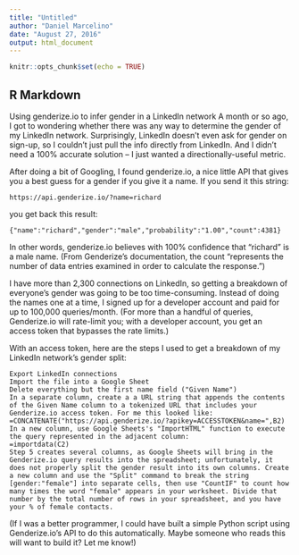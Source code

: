 ```yaml
---
title: "Untitled"
author: "Daniel Marcelino"
date: "August 27, 2016"
output: html_document
---
```


```r
knitr::opts_chunk$set(echo = TRUE)
```

## R Markdown
 Using genderize.io to infer gender in a LinkedIn network
A month or so ago, I got to wondering whether there was any way to determine the gender of my LinkedIn network. Surprisingly, LinkedIn doesn't even ask for gender on sign-up, so I couldn't just pull the info directly from LinkedIn. And I didn't need a 100% accurate solution – I just wanted a directionally-useful metric.

After doing a bit of Googling, I found genderize.io, a nice little API that gives you a best guess for a gender if you give it a name. If you send it this string:

    https://api.genderize.io/?name=richard

you get back this result:

    {"name":"richard","gender":"male","probability":"1.00","count":4381} 

In other words, genderize.io believes with 100% confidence that "richard" is a male name. (From Genderize's documentation, the count "represents the number of data entries examined in order to calculate the response.")

I have more than 2,300 connections on LinkedIn, so getting a breakdown of everyone's gender was going to be too time-consuming. Instead of doing the names one at a time, I signed up for a developer account and paid for up to 100,000 queries/month. (For more than a handful of queries, Genderize.io will rate-limit you; with a developer account, you get an access token that bypasses the rate limits.)

With an access token, here are the steps I used to get a breakdown of my LinkedIn network's gender split:

    Export LinkedIn connections
    Import the file into a Google Sheet
    Delete everything but the first name field ("Given Name")
    In a separate column, create a a URL string that appends the contents of the Given Name column to a tokenized URL that includes your Genderize.io access token. For me this looked like:
    =CONCATENATE("https://api.genderize.io/?apikey=ACCESSTOKEN&name=",B2)
    In a new column, use Google Sheets's "ImportHTML" function to execute the query represented in the adjacent column:
    =importdata(C2)
    Step 5 creates several columns, as Google Sheets will bring in the Genderize.io query results into the spreadsheet; unfortunately, it does not properly split the gender result into its own columns. Create a new column and use the "Split" command to break the string [gender:"female"] into separate cells, then use "CountIF" to count how many times the word "female" appears in your worksheet. Divide that number by the total number of rows in your spreadsheet, and you have your % of female contacts.

(If I was a better programmer, I could have built a simple Python script using Genderize.io's API to do this automatically. Maybe someone who reads this will want to build it? Let me know!)